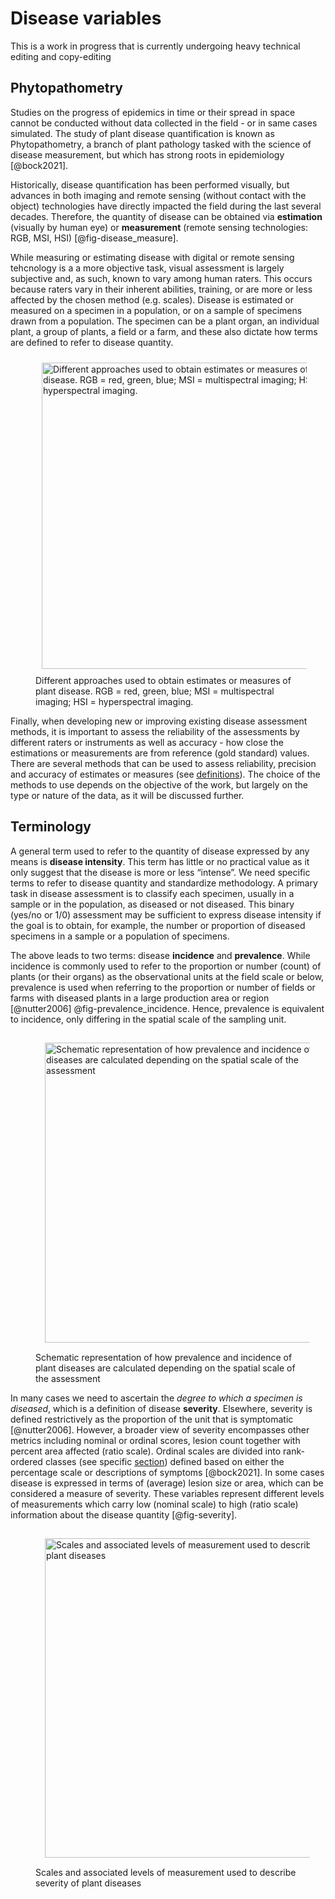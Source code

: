 # Disease variables

::: {.callout-note appearance="simple"}
This is a work in progress that is currently undergoing heavy technical editing and copy-editing
:::

## Phytopathometry

Studies on the progress of epidemics in time or their spread in space cannot be conducted without data collected in the field - or in same cases simulated. The study of plant disease quantification is known as Phytopathometry, a branch of plant pathology tasked with the science of disease measurement, but which has strong roots in epidemiology [@bock2021].

Historically, disease quantification has been performed visually, but advances in both imaging and remote sensing (without contact with the object) technologies have directly impacted the field during the last several decades. Therefore, the quantity of disease can be obtained via **estimation** (visually by human eye) or **measurement** (remote sensing technologies: RGB, MSI, HSI) [@fig-disease_measure].

While measuring or estimating disease with digital or remote sensing tehcnology is a a more objective task, visual assessment is largely subjective and, as such, known to vary among human raters. This occurs because raters vary in their inherent abilities, training, or are more or less affected by the chosen method (e.g. scales). Disease is estimated or measured on a specimen in a population, or on a sample of specimens drawn from a population. The specimen can be a plant organ, an individual plant, a group of plants, a field or a farm, and these also dictate how terms are defined to refer to disease quantity.

![Different approaches used to obtain estimates or measures of plant disease. RGB = red, green, blue; MSI = multispectral imaging; HSI = hyperspectral imaging.](imgs/disease_measure.png){#fig-disease_measure style="margin: 10px" fig-align="center" width="490"}

Finally, when developing new or improving existing disease assessment methods, it is important to assess the reliability of the assessments by different raters or instruments as well as accuracy - how close the estimations or measurements are from reference (gold standard) values. There are several methods that can be used to assess reliability, precision and accuracy of estimates or measures (see [definitions](data-accuracy.html)). The choice of the methods to use depends on the objective of the work, but largely on the type or nature of the data, as it will be discussed further.

## Terminology

A general term used to refer to the quantity of disease expressed by any means is **disease intensity**. This term has little or no practical value as it only suggest that the disease is more or less "intense". We need specific terms to refer to disease quantity and standardize methodology. A primary task in disease assessment is to classify each specimen, usually in a sample or in the population, as diseased or not diseased. This binary (yes/no or 1/0) assessment may be sufficient to express disease intensity if the goal is to obtain, for example, the number or proportion of diseased specimens in a sample or a population of specimens.

The above leads to two terms: disease **incidence** and **prevalence**. While incidence is commonly used to refer to the proportion or number (count) of plants (or their organs) as the observational units at the field scale or below, prevalence is used when referring to the proportion or number of fields or farms with diseased plants in a large production area or region \[@nutter2006\] @fig-prevalence_incidence. Hence, prevalence is equivalent to incidence, only differing in the spatial scale of the sampling unit.

![Schematic representation of how prevalence and incidence of plant diseases are calculated depending on the spatial scale of the assessment](imgs/prevalence_incidence.png){#fig-prevalence_incidence style="margin: 15px" fig-align="center" width="480"}

In many cases we need to ascertain the *degree to which a specimen is diseased*, which is a definition of disease **severity**. Elsewhere, severity is defined restrictively as the proportion of the unit that is symptomatic [@nutter2006]. However, a broader view of severity encompasses other metrics including nominal or ordinal scores, lesion count together with percent area affected (ratio scale). Ordinal scales are divided into rank-ordered classes (see specific [section](data-ordinal.html)) defined based on either the percentage scale or descriptions of symptoms [@bock2021]. In some cases disease is expressed in terms of (average) lesion size or area, which can be considered a measure of severity. These variables represent different levels of measurements which carry low (nominal scale) to high (ratio scale) information about the disease quantity [@fig-severity].

![Scales and associated levels of measurement used to describe severity of plant diseases](imgs/severity.png){#fig-severity fig-align="center" style="margin: 15px" width="511"}
